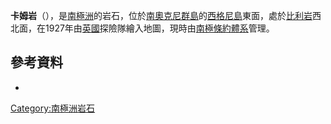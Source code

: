 {{multiple issues|
{{expand|time=2016-12-08T09:41:05+00:00}}
{{unreferenced|time=2016-12-08T09:41:05+00:00}}
{{update|time=2016-12-08T09:41:05+00:00}}
}}
{{Coord|60|43|S|45|37|W|source:GNIS|display=title}}

'''卡姆岩'''（{{lang-en|Cam Rock}}），是[[南極洲|南極洲]]的岩石，位於[[南奧克尼群島|南奧克尼群島]]的[[西格尼島|西格尼島]]東面，處於[[比利岩|比利岩]]西北面，在1927年由[[英國|英國]]探險隊繪入地圖，現時由[[南極條約體系|南極條約體系]]管理。

==參考資料==
* {{usgs-gazetteer|id=2356}}

{{Antarctica-geo-stub}}
[[Category:南極洲岩石|Category:南極洲岩石]]